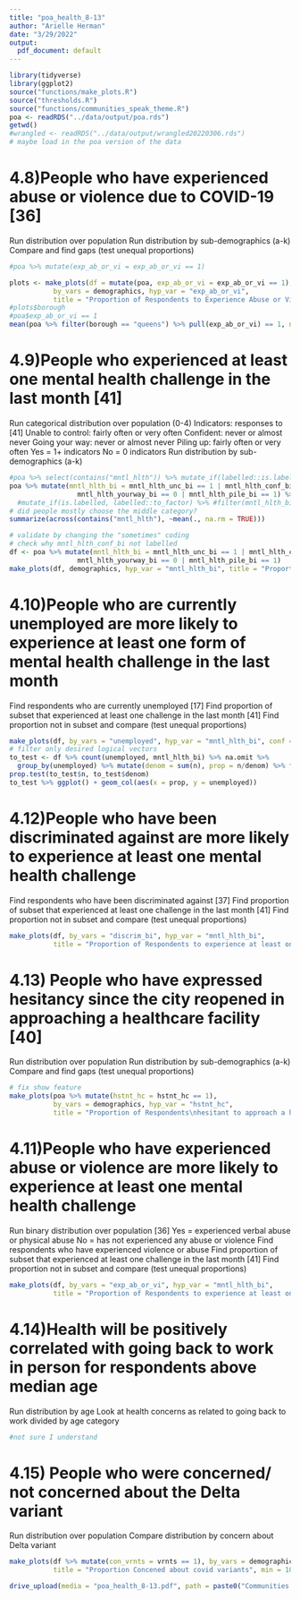 ```yaml
---
title: "poa_health_8-13"
author: "Arielle Herman"
date: "3/29/2022"
output:
  pdf_document: default
---
```


```r
library(tidyverse)
library(ggplot2)
source("functions/make_plots.R")
source("thresholds.R")
source("functions/communities_speak_theme.R")
poa <- readRDS("../data/output/poa.rds")
getwd()
#wrangled <- readRDS("../data/output/wrangled20220306.rds")
# maybe load in the poa version of the data
```

# 4.8)People who have experienced abuse or violence due to COVID-19 [36]
Run distribution over population
Run distribution by sub-demographics (a-k)
Compare and find gaps (test unequal proportions)


```r
#poa %>% mutate(exp_ab_or_vi = exp_ab_or_vi == 1)

plots <- make_plots(df = mutate(poa, exp_ab_or_vi = exp_ab_or_vi == 1),
           by_vars = demographics, hyp_var = "exp_ab_or_vi",
           title = "Proportion of Respondents to Experience Abuse or Violence due to COVID-19")
#plots$borough
#poa$exp_ab_or_vi == 1
mean(poa %>% filter(borough == "queens") %>% pull(exp_ab_or_vi) == 1, na.rm = TRUE)
```

# 4.9)People who experienced at least one mental health challenge in the last month [41]
Run categorical distribution over population (0-4)
Indicators: responses to [41]
Unable to control: fairly often or very often
Confident: never or almost never
Going your way: never or almost never
Piling up: fairly often or very often
Yes = 1+ indicators
No = 0 indicators
Run distribution by sub-demographics (a-k)


```r
#poa %>% select(contains("mntl_hlth")) %>% mutate_if(labelled::is.labelled, labelled::to_factor)
poa %>% mutate(mntl_hlth_bi = mntl_hlth_unc_bi == 1 | mntl_hlth_conf_bi == 0 |
                 mntl_hlth_yourway_bi == 0 | mntl_hlth_pile_bi == 1) %>% select(contains("mntl_hlth")) %>%
  #mutate_if(is.labelled, labelled::to_factor) %>% #filter(mntl_hlth_bi)
# did people mostly choose the middle category?
summarize(across(contains("mntl_hlth"), ~mean(., na.rm = TRUE)))

# validate by changing the "sometimes" coding
# check why mntl_hlth_conf_bi not labelled
df <- poa %>% mutate(mntl_hlth_bi = mntl_hlth_unc_bi == 1 | mntl_hlth_conf_bi == 0 |
                 mntl_hlth_yourway_bi == 0 | mntl_hlth_pile_bi == 1)
make_plots(df, demographics, hyp_var = "mntl_hlth_bi", title = "Proportion of Respondents Experiencing\nat Least One Mental Health Challenge")
```

# 4.10)People who are currently unemployed are more likely to experience at least one form of mental health challenge in the last month
Find respondents who are currently unemployed [17]
Find proportion of subset that experienced at least one challenge in the last month [41]
Find proportion not in subset and compare (test unequal proportions)

```r
make_plots(df, by_vars = "unemployed", hyp_var = "mntl_hlth_bi", conf = .15)
# filter only desired logical vectors
to_test <- df %>% count(unemployed, mntl_hlth_bi) %>% na.omit %>%
  group_by(unemployed) %>% mutate(denom = sum(n), prop = n/denom) %>% filter(mntl_hlth_bi)
prop.test(to_test$n, to_test$denom)
to_test %>% ggplot() + geom_col(aes(x = prop, y = unemployed))
```

# 4.12)People who have been discriminated against are more likely to experience at least one mental health challenge
Find respondents who have been discriminated against [37]
Find proportion of subset that experienced at least one challenge in the last month [41]
Find proportion not in subset and compare (test unequal proportions)

```r
make_plots(df, by_vars = "discrim_bi", hyp_var = "mntl_hlth_bi",
           title = "Proportion of Respondents to experience at least one Mental Health Challenge")
```

# 4.13) People who have expressed hesitancy since the city reopened in approaching a healthcare facility  [40]
Run distribution over population
Run distribution by sub-demographics (a-k)
Compare and find gaps (test unequal proportions)

```r
# fix show feature
make_plots(poa %>% mutate(hstnt_hc = hstnt_hc == 1),
           by_vars = demographics, hyp_var = "hstnt_hc",
           title = "Proportion of Respondents\nhesitant to approach a healthcare facility")
```





# 4.11)People who have experienced abuse or violence are more likely to experience at least one mental health challenge
Run binary distribution over population [36]
Yes = experienced verbal abuse or physical abuse
No = has not experienced any abuse or violence
Find respondents who have experienced violence or abuse
Find proportion of subset that experienced at least one challenge in the last month [41]
Find proportion not in subset and compare (test unequal proportions)

```r
make_plots(df, by_vars = "exp_ab_or_vi", hyp_var = "mntl_hlth_bi",
           title = "Proportion of Respondents to experience at least one Mental Health Challenge")
```

# 4.14)Health will be positively correlated with going back to work in person for respondents above median age
Run distribution by age
Look at health concerns as related to going back to work divided by age category

```r
#not sure I understand
```

# 4.15) People who were concerned/ not concerned about the Delta variant
Run distribution over population
Compare distribution by concern about Delta variant

```r
make_plots(df %>% mutate(con_vrnts = vrnts == 1), by_vars = demographics, hyp_var = "con_vrnts",
           title = "Proportion Concened about covid variants", min = 10)
```

```r

drive_upload(media = "poa_health_8-13.pdf", path = paste0("Communities Speak/Subteams/Data Subteam/Data Findings + VIZ_IS_2/Findings/POA_HEALTH_FULL_ARIELLE_0329.pdf"))
```
